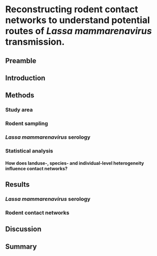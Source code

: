 # Reconstructing rodent contact networks to understand potential routes of *Lassa mammarenavirus* transmission. {#chapter4}

## Preamble

## Introduction

## Methods

### Study area

### Rodent sampling

### *Lassa mammarenavirus* serology

### Statistical analysis

#### How does landuse-, species- and individual-level heterogeneity influence contact networks?

## Results 

### *Lassa mammarenavirus* serology

### Rodent contact networks

## Discussion

## Summary

\newpage